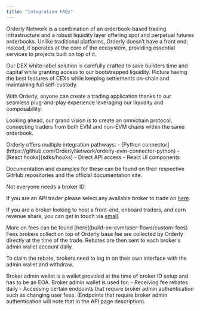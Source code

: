 ```yaml
---
title: "Integration FAQs"
---
```


<AccordionGroup>
  <Accordion title="What is Orderly?">
Orderly Network is a combination of an orderbook-based trading infrastructure and a robust liquidity layer offering spot and perpetual futures orderbooks. Unlike traditional platforms, Orderly doesn’t have a front end; instead, it operates at the core of the ecosystem, providing essential services to projects built on top of it.

Our DEX white-label solution is carefully crafted to save builders time and capital while granting access to our bootstrapped liquidity. Picture having the best features of CEXs while keeping settlements on-chain and maintaining full self-custody.

With Orderly, anyone can create a trading application thanks to our seamless plug-and-play experience leveraging our liquidity and composability.

Looking ahead, our grand vision is to create an omnichain protocol, connecting traders from both EVM and non-EVM chains within the same orderbook.

  </Accordion>

   <Accordion title="How to integrate?">
Orderly offers multiple integration pathways: 
- [Python connector](https://github.com/OrderlyNetwork/orderly-evm-connector-python)
- [React hooks](sdks/hooks)
- Direct API access
- React UI components

Documentation and examples for these can be found on their respective GitHub repositories and the official documentation site.

  </Accordion>

  <Accordion title="Creating a broker ID">
Not everyone needs a broker ID.

If you are an API trader please select any available broker to trade on [here](build-on-evm/evm-api/restful-api/public/get-broker-list).

If you are a broker looking to host a front-end, onboard traders, and earn revenue share, you can get in touch via [email](mailto::product@orderly.network).

  </Accordion>

<Accordion title="Fee setting, default fees, and custom fee rates">
  More on fees can be found [here](build-on-evm/user-flows/custom-fees)
</Accordion>

<Accordion title="Broker fee rebate distribution">
  Fees brokers collect on top of Orderly base fee are collected by Orderly directly at the time of the trade. Rebates are then sent to each broker's admin wallet account daily.

To claim the rebate, brokers need to log in on their own interface with the admin wallet and withdraw.

</Accordion>

<Accordion title="Broker admin wallet">
  Broker admin wallet is a wallet provided at the time of broker ID setup and has to be an EOA.
  Broker admin wallet is used for: - Receiving fee rebates daily - Accessing certain endpoints that
  require broker admin authentication such as changing user fees. (Endpoints that require broker
  admin authentication will note that in the API page description).
</Accordion>

</AccordionGroup>
